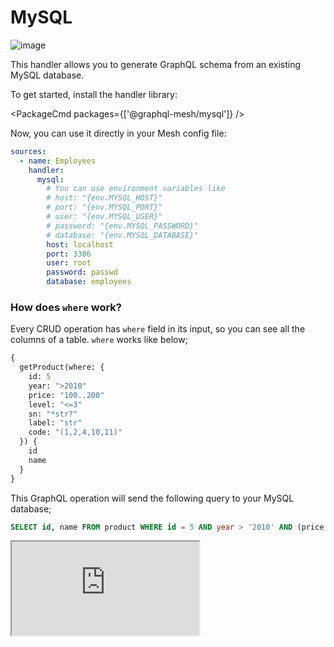 
# MySQL

![image](https://user-images.githubusercontent.com/20847995/79219205-84e55580-7e5a-11ea-96e2-c39581b90e61.png)

This handler allows you to generate GraphQL schema from an existing MySQL database.

To get started, install the handler library:

<PackageCmd packages={['@graphql-mesh/mysql']} />

Now, you can use it directly in your Mesh config file:

```yaml
sources:
  - name: Employees
    handler:
      mysql:
        # You can use environment variables like
        # host: "{env.MYSQL_HOST}"
        # port: "{env.MYSQL_PORT}"
        # user: "{env.MYSQL_USER}"
        # password: "{env.MYSQL_PASSWORD}"
        # database: "{env.MYSQL_DATABASE}"
        host: localhost
        port: 3306
        user: root
        password: passwd
        database: employees
```

### How does `where` work?

Every CRUD operation has `where` field in its input, so you can see all the columns of a table. `where` works like below;

```graphql
{
  getProduct(where: {
    id: 5
    year: ">2010"
    price: "100..200"
    level: "<=3"
    sn: "*str?"
    label: "str"
    code: "(1,2,4,10,11)"
  }) {
    id
    name
  }
}
```

This GraphQL operation will send the following query to your MySQL database;

```sql
SELECT id, name FROM product WHERE id = 5 AND year > '2010' AND (price BETWEEN '100' AND '200') AND level <= '3' AND sn LIKE '%str\_' AND label = 'str' AND code IN (1,2,4,10,11)
```

<iframe
  src="https://codesandbox.io/embed/github/Urigo/graphql-mesh/tree/master/examples/mysql-rfam?fontsize=14&hidenavigation=1&theme=dark&module=%2F.meshrc.yml"
  className='mt-6 w-full h-[500px] rounded-md'
  title="mysql-rfam-example"
  allow="geolocation; microphone; camera; midi; vr; accelerometer; gyroscope; payment; ambient-light-sensor; encrypted-media; usb"
  sandbox="allow-modals allow-forms allow-popups allow-scripts allow-same-origin"
/>

## Config API Reference

{'@import ../generated-markdown/MySQLHandler.generated.md'}
